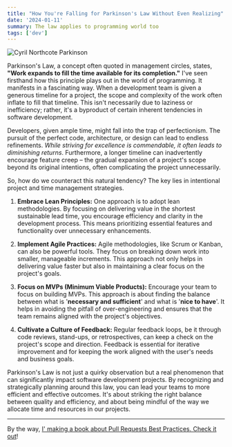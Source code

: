 ```yaml
---
title: "How You're Falling for Parkinson's Law Without Even Realizing"
date: '2024-01-11'
summary: The law applies to programming world too
tags: ['dev']
---
```


![Cyril Northcote Parkinson](https://upload.wikimedia.org/wikipedia/commons/thumb/d/dd/Cyril_Northcote_Parkinson_1961.jpg/440px-Cyril_Northcote_Parkinson_1961.jpg)

Parkinson's Law, a concept often quoted in management circles, states, **"Work expands to fill the time available for its completion."** I've seen firsthand how this principle plays out in the world of programming. It manifests in a fascinating way. When a development team is given a generous timeline for a project, the scope and complexity of the work often inflate to fill that timeline. This isn't necessarily due to laziness or inefficiency; rather, it's a byproduct of certain inherent tendencies in software development.

Developers, given ample time, might fall into the trap of perfectionism. The pursuit of the perfect code, architecture, or design can lead to endless refinements. _While striving for excellence is commendable, it often leads to diminishing returns_. Furthermore, a longer timeline can inadvertently encourage feature creep – the gradual expansion of a project's scope beyond its original intentions, often complicating the project unnecessarily.

So, how do we counteract this natural tendency? The key lies in intentional project and time management strategies.

1. **Embrace Lean Principles:** One approach is to adopt lean methodologies. By focusing on delivering value in the shortest sustainable lead time, you encourage efficiency and clarity in the development process. This means prioritizing essential features and functionality over unnecessary enhancements.

2. **Implement Agile Practices:** Agile methodologies, like Scrum or Kanban, can also be powerful tools. They focus on breaking down work into smaller, manageable increments. This approach not only helps in delivering value faster but also in maintaining a clear focus on the project's goals.

3. **Focus on MVPs (Minimum Viable Products):** Encourage your team to focus on building MVPs. This approach is about finding the balance between what is '**necessary and sufficient**' and what is '**nice to have**'. It helps in avoiding the pitfall of over-engineering and ensures that the team remains aligned with the project's objectives.

4. **Cultivate a Culture of Feedback:** Regular feedback loops, be it through code reviews, stand-ups, or retrospectives, can keep a check on the project's scope and direction. Feedback is essential for iterative improvement and for keeping the work aligned with the user's needs and business goals.

Parkinson's Law is not just a quirky observation but a real phenomenon that can significantly impact software development projects. By recognizing and strategically planning around this law, you can lead your teams to more efficient and effective outcomes. It's about striking the right balance between quality and efficiency, and about being mindful of the way we allocate time and resources in our projects.

---

By the way, [I' making a book about Pull Requests Best Practices. Check it out](https://pr.nico.fyi)!
